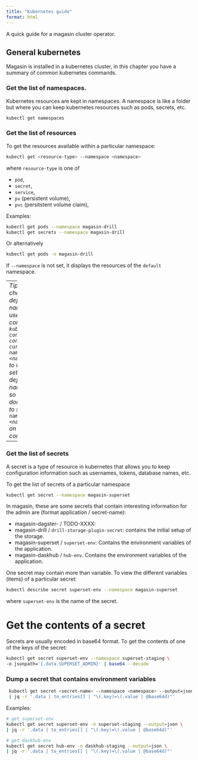 ```yaml
---
title: "Kubernetes guide"
format: html
---
```


A quick guide for a magasin cluster operator.

## General kubernetes

Magasin is installed in a kubernetes cluster, in this chapter you have a summary of common kubernetes commands.

### Get the list of namespaces.

Kubernetes resources are kept in namespaces. A namespace is like a folder but where you can keep kubernetes resources such as pods, secrets, etc.

```sh
kubectl get namespaces
```

### Get the list of resources

To get the resources available within a particular namespace:

```sh
kubectl get <resource-type> --namespace <namespace>
```
where `resource-type` is one of 

* `pod`, 
* `secret`, 
* `service`, 
* `pv` (persistent volume), 
* `pvc` (persitstent volume claim),

Examples:

```sh
kubectl get pods --namespace magasin-drill
kubectl get secrets --namespace magasin-drill
```
Or alternatively
```sh
kubectl get pods -n magasin-drill
```

If `--namespace` is not set, it displays the resources of the `default` namespace.

---
_Tip: to change the default namespace use the command  `kubectl config set-context --current --namespace=<namespace>` to update set the default namespace so you don't need to set `--namespace <namespace>` on each command_

----

### Get the list of secrets
A secret is a type of resource in kubernetes that allows you to keep configuration information such as usernames, tokens, database names, etc. 

To get the list of secrets of a particular namespace

```sh
kubectl get secret --namespace magasin-superset
```

In magasin, these are some secrets that contain interesting information for the admin are (format  application / secret-name):

 * magasin-dagster- / TODO-XXXX: 
 * magasin-drill / `drill-storage-plugin-secret`: contains the initial setup of the storage.
 * magasin-superset / `superset-env`: Contains the environment variables of the application.
 * magasin-daskhub / `hub-env`. Contains the environment variables of the application.


One secret may contain more than variable. To view the different variables (items) of a particular secret:
 
```sh
kubectl describe secret superset-env --namespace magasin-superset
```
where `superset-env` is the name of the secret.


# Get the contents of a secret

Secrets are usually encoded in base64 format. To get the contents of one of the keys of the secret:
 
```sh
kubectl get secret superset-env --namespace superset-staging \
-o jsonpath='{.data.SUPERSET_ADMIN}' | base64 --decode
```

### Dump a secret that contains environment variables

```sh
 kubectl get secret <secret-name> --namespace <namespace> --output=json \
 | jq -r '.data | to_entries[] | "\(.key)=\(.value | @base64d)"'
```

Examples: 
```sh
# get superset-env
kubectl get secret superset-env -n superset-staging --output=json \
| jq -r '.data | to_entries[] | "\(.key)=\(.value | @base64d)"'

# get daskhub-env 
kubectl get secret hub-env -n daskhub-staging --output=json \
| jq -r '.data | to_entries[] | "\(.key)=\(.value | @base64d)"'
```


